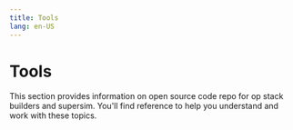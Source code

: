 ```yaml
---
title: Tools
lang: en-US
---
```



# Tools

This section provides information on open source code repo for op stack builders and supersim. You'll find reference to help you understand and work with these topics.

<Cards>
  <Card title="Open source code repo for op stack builders" href="/builders/app-developers/tools/ecosystem-overview" />
  <Card title="Supersim" href="/builders/app-developers/tools/supersim" />
</Cards>